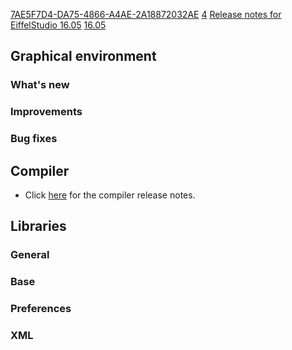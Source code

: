 [[Property:uuid|7AE5F7D4-DA75-4866-A4AE-2A18872032AE]]
[[Property:weight|4]]
[[Property:title|Release notes for EiffelStudio 16.05]]
[[Property:link_title|16.05]]

==Graphical environment==

===What's new===
===Improvements===
===Bug fixes===

==Compiler==
* Click [[Major changes between ISE Eiffel 15.12 and ISE Eiffel 16.05|here]] for the compiler release notes.

==Libraries==
===General===
===Base===
===Preferences===
===XML===
